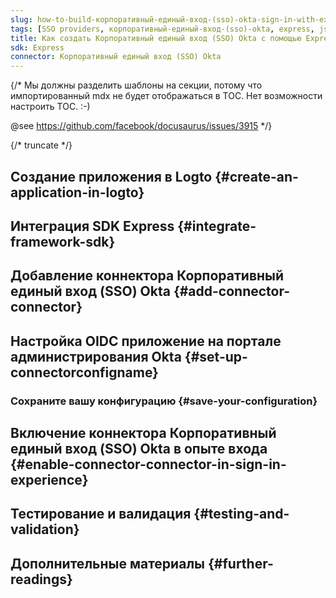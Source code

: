 ```yaml
---
slug: how-to-build-корпоративный-единый-вход-(sso)-okta-sign-in-with-express-and-logto
tags: [SSO providers, корпоративный-единый-вход-(sso)-okta, express, js, SAML authentication, enterprise login, SSO login]
title: Как создать Корпоративный единый вход (SSO) Okta с помощью Express
sdk: Express
connector: Корпоративный единый вход (SSO) Okta
---
```


{/*
  Мы должны разделить шаблоны на секции, потому что импортированный mdx не будет отображаться в TOC.
  Нет возможности настроить TOC. :-)

  @see https://github.com/facebook/docusaurus/issues/3915
*/}




{/* truncate */}

<Intro connector={connector} sdk="Express" link="https://expressjs.com" />

## Создание приложения в Logto \{#create-an-application-in-logto}

<CreateApplication type="Традиционное веб-приложение" framework="Express" />

## Интеграция SDK Express \{#integrate-framework-sdk}

<IntegrateSdk />

## Добавление коннектора Корпоративный единый вход (SSO) Okta \{#add-connector-connector}

<AddSsoConnector framework="Express" />

## Настройка OIDC приложение на портале администрирования Okta \{#set-up-connectorconfigname}

<ConnectorGuide />

### Сохраните вашу конфигурацию \{#save-your-configuration}

<SaveYourConfiguration connector={connector} />

## Включение коннектора Корпоративный единый вход (SSO) Okta в опыте входа \{#enable-connector-connector-in-sign-in-experience}

<EnableSsoConnector />

## Тестирование и валидация \{#testing-and-validation}

<TestingAndValidation connector={connector} sdk="Express" />

## Дополнительные материалы \{#further-readings}

<FurtherReadings />